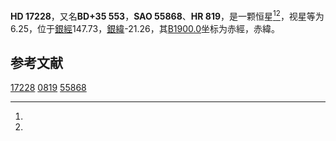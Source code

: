 {{Starbox begin
| name = HD 17228
}}
{{Starbox observe
| epoch = [[J2000.0|J2000.0]]
| constell = {{星座名待查}}<ref name=SIMBAD>{{cite web
 | url=http://simbad.u-strasbg.fr/simbad/sim-id?Ident=HR+819
 | title =Pulsating variable Star
 | publisher=Centre de Données astronomiques de Strasbourg
 | work=SIMBAD
 | accessdate=2012-07-13}}</ref><ref name=DATA>{{cite web
 | url=http://vizier.u-strasbg.fr/viz-bin/VizieR-5?-out.add=.&-source=5050&-corr=PK=HR&-out.max=9999&HR=819
 | title=VizieR Detailed Page
 | accessdate=2012-07-13
 | archive-date=2016-03-05
 | archive-url=https://web.archive.org/web/20160305031222/http://vizier.u-strasbg.fr/viz-bin/VizieR-5?-out.add=.&-source=5050&-corr=PK=HR&-out.max=9999&HR=819
 | dead-url=no
 }}</ref>
| 星官 = 
| ra = {{RA|2|46|58.3}}<ref name=SIMBAD /><ref name=DATA />
| dec = {{DEC|+35|59|1}}<ref name=SIMBAD /><ref name=DATA />
| appmag_v = 6.25<ref name=SIMBAD /><ref name=DATA />
}}
{{Starbox character
| class = G8III<ref name=SIMBAD /><ref name=DATA />
| b-v = 0.93<ref name=SIMBAD /><ref name=DATA />
| u-b = 0.62<ref name=SIMBAD /><ref name=DATA />
| r-i = <ref name=SIMBAD /><ref name=DATA />
| variable = 
}}
{{Starbox astrometry
| radial_v = 0.62
| prop_mo_ra = 21
| parallax = 
| p_error = 
}}
{{Starbox catalog
| names =BD+35 553，[[SAO星表|SAO]] 55868，[[HD星表|HD]] 17228，[[HR星表|HR]] 819}}
{{Starbox reference |Simbad=HR+819}}
{{Starbox end}}

'''HD 17228'''，又名'''BD+35 553'''，'''SAO 55868'''、'''HR 819'''，是一颗恒星<ref name=SIMBAD /><ref name=DATA />，视星等为6.25，位于[[銀道座標系|銀經]]147.73，[[銀道座標系|銀緯]]-21.26，其[[B1900.0|B1900.0]]坐标为赤經{{RA|2|40|47.4}}，赤緯{{DEC|+35|-21.26|48}}。

== 参考文献 ==
{{reflist}}

{{star-stub}}

[[Category:HD和HDE天體|17228]]
[[Category:HR天體|0819]]
[[Category:SAO天體|55868]]